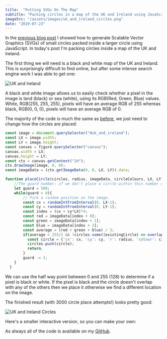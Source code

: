 ```yaml
---
title:  "Putting SVGs On The Map"
subtitle: "Packing circles in a map of the UK and Ireland using JavaScript."
imageSrc: "/assets/images/uk_and_ireland_circles.png"
date: "2019-07-23"
---
```



In the <a class="blueLink" href="/2019-06-17-circles-everywhere">previous blog post</a> I showed how to generate Scalable Vector Graphics (SVGs) of small circles packed inside a larger circle using JavaScript. In today's post I'm packing circles inside a map of the UK and Ireland.

The first thing we will need is a black and white map of the UK and Ireland. This is surprisingly difficult to find online, but after some intense search engine work I was able to get one:

<img className={style.UKAndIreland} src={UKAndIreland} alt="UK and Ireland"/>

A black and white image allows us to easily check whether a pixel in the image is land (black) or sea (white), using its RGB(Red, Green, Blue) values. White, RGB(255, 255, 255), pixels will have an average RGB of 255 whereas black, RGB(0, 0, 0), pixels will have an average RGB of 0.

The majority of the code is much the same as <a class="blueLink" href="/2019-06-17-circles-everywhere">before</a>, we just need to change how the circles are placed:

```javascript
const image = document.querySelector("#uk_and_ireland");
const LX = image.width;
const LY = image.height;
const canvas = figure.querySelector("canvas");
canvas.width = LX;
canvas.height = LY;
const ctx = canvas.getContext("2d");
ctx.drawImage(image, 0, 0);
const imageData = (ctx.getImageData(0, 0, LX, LY)).data;

function placeCircle(circles, radius, imageData, circleColours, LX, LY){
    //The guard number: if we don't place a circle within this number of trials, we give up.
    let guard = 500;
    while(guard > 0){
        // Pick a random position on the image.
        const cx = randomIntFromInterval(0, LX-1);
        const cy = randomIntFromInterval(0, LY-1);
        const index = (cx + cy*LX)*4;
        const red = imageData[index + 0];
        const green = imageData[index + 1];
        const blue = imageData[index + 2];
        const average = (red + green + blue) / 3;
        if(average < 255/2 && !circles.some((existingCircle) => overlapWith(cx, cy, radius, existingCircle.cx, existingCircle.cy, existingCircle.r))){
          const circle = {'cx': cx, 'cy': cy, 'r': radius, 'colour': circleColours[randomIntFromInterval(0,3)]};
          circles.push(circle);
          return;
        }
        guard -= 1;
    }
  }
```
We can use the half way point between 0 and 255 (128) to determine if a pixel is black or white. If the pixel is black and the circle doesn't overlap with any of the others then we place it otherwise we find a different location on the image.

The finished result (with 3000 circle place attempts!) looks pretty good:

<img className={style.UKAndIreland} src={UKAndIrelandCircles} alt="UK and Ireland Circles"/>

Here's a smaller interactive version, so you can make your own:

<CirclesMapTool />

As always all of the code is available on my <a href="https://github.com/george-pearson" class="blueLink">GitHub</a>.